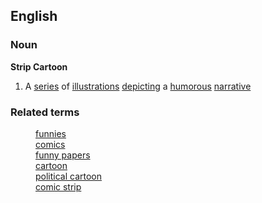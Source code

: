 ==English==
===Noun===
'''Strip Cartoon'''
# A [[series]] of [[illustration]]s [[depict]]ing a [[humorous]] [[narrative]]
===Related terms===
:[[funnies]]
:[[comics]]
:[[funny papers]]
:[[cartoon]]
:[[political cartoon]]
:[[comic strip]]